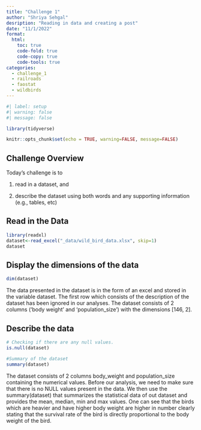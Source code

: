 ```yaml
---
title: "Challenge 1"
author: "Shriya Sehgal"
desription: "Reading in data and creating a post"
date: "11/1/2022"
format:
  html:
    toc: true
    code-fold: true
    code-copy: true
    code-tools: true
categories:
  - challenge_1
  - railroads
  - faostat
  - wildbirds
---
```


```r
#| label: setup
#| warning: false
#| message: false

library(tidyverse)

knitr::opts_chunk$set(echo = TRUE, warning=FALSE, message=FALSE)
```

## Challenge Overview

Today's challenge is to

1)  read in a dataset, and

2)  describe the dataset using both words and any supporting information (e.g., tables, etc)

## Read in the Data





```r
library(readxl)
dataset<-read_excel("_data/wild_bird_data.xlsx", skip=1)
dataset

```

## Display the dimensions of the data
```r
dim(dataset)

```

The data presented in the dataset is in the form of an excel and stored in the variable dataset. The first row which consists of the description of the dataset has been ignored in our analyses. The dataset consists of 2 columns ('body weight' and 'population_size') with the dimensions [146, 2].


## Describe the data



```r
# Checking if there are any null values.
is.null(dataset)

```
```r
#Summary of the dataset
summary(dataset)
```



The dataset consists of 2 columns body_weight and population_size containing the numerical values. Before our analysis, we need to make sure that there is no NULL values present in the data. We then use the summary(dataset) that summarizes the statistical data of out dataset and provides the mean, median, min and max values. 
One can see that the birds which are heavier and have higher body weight are higher in number clearly stating that the survival rate of the bird is directly proportional to the body weight of the bird.
